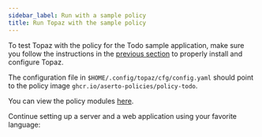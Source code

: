 ```yaml
---
sidebar_label: Run with a sample policy
title: Run Topaz with the sample policy
---
```



To test Topaz with the policy for the Todo sample application, make sure you follow the instructions in the [previous section](/docs/getting-started/index.mdx) to properly install and configure Topaz.

The configuration file in `$HOME/.config/topaz/cfg/config.yaml` should point to the policy image `ghcr.io/aserto-policies/policy-todo`.

You can view the policy modules [here](https://github.com/aserto-templates/policy-todo/tree/main/content/src/policies).

Continue setting up a server and a web application using your favorite language:

<LanguagesList />
